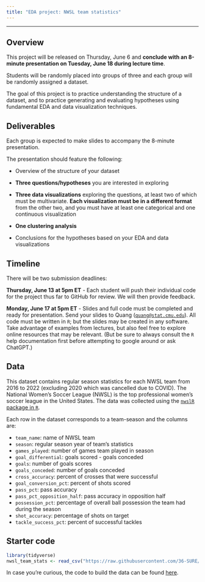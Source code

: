 ```yaml
---
title: "EDA project: NWSL team statistics"
---
```


---

## Overview

This project will be released on Thursday, June 6 and **conclude with an 8-minute presentation on Tuesday, June 18 during lecture time**.

Students will be randomly placed into groups of three and each group will be randomly assigned a dataset.

The goal of this project is to practice understanding the structure of a dataset, and to practice generating and evaluating hypotheses using fundamental EDA and data visualization techniques.

## Deliverables

Each group is expected to make slides to accompany the 8-minute presentation.

The presentation should feature the following:

-   Overview of the structure of your dataset

-   **Three questions/hypotheses** you are interested in exploring

-   **Three data visualizations** exploring the questions, at least two of which must be multivariate. **Each visualization must be in a different format** from the other two, and you must have at least one categorical and one continuous visualization

-   **One clustering analysis**

-   Conclusions for the hypotheses based on your EDA and data visualizations

## Timeline

There will be two submission deadlines:

**Thursday, June 13 at 5pm ET** - Each student will push their individual code for the project thus far to GitHub for review. We will then provide feedback.

**Monday, June 17 at 5pm ET** - Slides and full code must be completed and ready for presentation. Send your slides to Quang ([`quang@stat.cmu.edu`](mailto:quang@stat.cmu.edu)). All code must be written in `R`; but the slides may be created in any software. Take advantage of examples from lectures, but also feel free to explore online resources that may be relevant. (But be sure to always consult the `R` help documentation first before attempting to google around or ask ChatGPT.)

## Data

This dataset contains regular season statistics for each NWSL team from 2016 to 2022 (excluding 2020 which was cancelled due to COVID). The National Women's Soccer League (NWSL) is the top professional women’s soccer league in the United States. The data was collected using the [`nwslR` package in `R`](https://github.com/nwslR/nwslR).

Each row in the dataset corresponds to a team-season and the columns are:

-   `team_name`: name of NWSL team
-   `season`: regular season year of team's statistics
-   `games_played`: number of games team played in season
-   `goal_differential`: goals scored - goals conceded
-   `goals`: number of goals scores
-   `goals_conceded`: number of goals conceded
-   `cross_accuracy`: percent of crosses that were successful
-   `goal_conversion_pct`: percent of shots scored
-   `pass_pct`: pass accuracy
-   `pass_pct_opposition_half`: pass accuracy in opposition half
-   `possession_pct`: percentage of overall ball possession the team had during the season
-   `shot_accuracy`: percentage of shots on target
-   `tackle_success_pct`: percent of successful tackles

## Starter code

```r
library(tidyverse)
nwsl_team_stats <- read_csv("https://raw.githubusercontent.com/36-SURE/36-SURE.github.io/main/data/nwsl_team_stats.csv")
```

In case you're curious, the code to build the data can be found [here](https://github.com/SCOREnetworkorg/sports-data-repository/blob/main/_prep/nwsl-team-stats/init-nwsl-team-season-stats.R).
